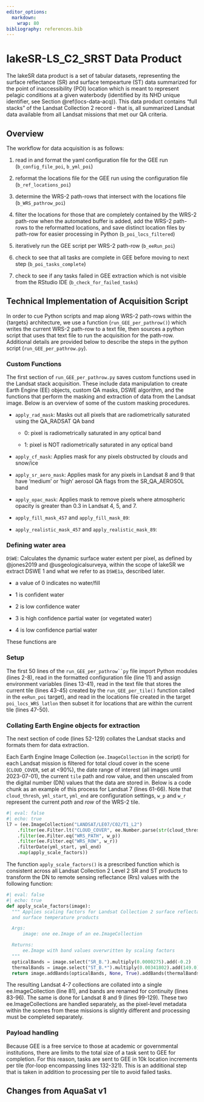 ```yaml
---
editor_options:
  markdown:
    wrap: 80
bibliography: references.bib
---
```


# lakeSR-LS_C2_SRST Data Product {#LS-C2-SRST}

The lakeSR data product is a set of tabular datasets, representing the surface
reflectance (SR) and surface tempearture (ST) data summarized for the point of
inaccessibility (POI) location which is meant to represent pelagic conditions at
a given waterbody (identified by its NHD unique identifier, see Section
\@ref(locs-data-acq)). This data product contains "full stacks" of the Landsat
Collection 2 record - that is, all summarized Landsat data available from all
Landsat missions that met our QA criteria.

## Overview

The workflow for data acquisition is as follows:

1.  read in and format the yaml configuration file for the GEE run
    (`b_config_file_poi`, `b_yml_poi`)

2.  reformat the locations file for the GEE run using the configuration file
    (`b_ref_locations_poi`)

3.  determine the WRS-2 path-rows that intersect with the locations file
    (`b_WRS_pathrow_poi`)

4.  filter the locations for those that are completely contained by the WRS-2
    path-row when the automated buffer is added, add the WRS-2 path-rows to the
    reformatted locations, and save distinct location files by path-row for
    easier processing in Python (`b_poi_locs_filtered`)

5.  iteratively run the GEE script per WRS-2 path-row (`b_eeRun_poi`)

6.  check to see that all tasks are complete in GEE before moving to next step
    (`b_poi_tasks_complete`)

7.  check to see if any tasks failed in GEE extraction which is not visible from
    the RStudio IDE (`b_check_for_failed_tasks`)

## Technical Implementation of Acquisition Script

In order to cue Python scripts and map along WRS-2 path-rows within the
{targets} architecture, we use a function (`run_GEE_per_pathrow()`) which writes
the current WRS-2 path-row to a text file, then sources a python script that
uses that text file to run the acquisition for the path-row. Additional details
are provided below to describe the steps in the python script
(`run_GEE_per_pathrow.py`).

### Custom Functions

The first section of `run_GEE_per_pathrow.py` saves custom functions used in the
Landsat stack acquisition. These include data manipulation to create Earth
Engine (EE) objects, custom QA masks, DSWE algorithm, and the functions that
perform the masking and extraction of data from the Landsat image. Below is an
overview of some of the custom masking procedures.

-   `apply_rad_mask`: Masks out all pixels that are radiometrically saturated
    using the QA_RADSAT QA band

    -   0: pixel is radiometrically saturated in any optical band

    -   1: pixel is NOT radiometrically saturated in any optical band

-   `apply_cf_mask`: Applies mask for any pixels obstructed by clouds and
    snow/ice

-   `apply_sr_aero_mask`: Applies mask for any pixels in Landsat 8 and 9 that
    have 'medium' or 'high' aerosol QA flags from the SR_QA_AEROSOL band

-   `apply_opac_mask`: Applies mask to remove pixels where atmospheric opacity
    is greater than 0.3 in Landsat 4, 5, and 7.

-   `apply_fill_mask_457` and `apply_fill_mask_89`:

-   `apply_realistic_mask_457` and `apply_realistic_mask_89`:

### Defining water area

`DSWE`: Calculates the dynamic surface water extent per pixel, as defined by
@jones2019 and @usgeologicalsurveya, within the scope of lakeSR we extract DSWE
1 and what we refer to as `DSWE1a`, described later.

-   a value of 0 indicates no water/fill

-   1 is confident water

-   2 is low confidence water

-   3 is high confidence partial water (or vegetated water)

-   4 is low confidence partial water

These functions are

### Setup

The first 50 lines of the ``` run_GEE_per_pathrow``py ``` file import Python
modules (lines 2-8), read in the formatted configuration file (line 11) and
assign environment variables (lines 13-41), read in the text file that stores
the current tile (lines 43-45) created by the `run_GEE_per_tile()` function
called in the `eeRun_poi` target), and read in the locations file created in the
target `poi_locs_WRS_latlon` then subset it for locations that are within the
current tile (lines 47-50).

### Collating Earth Engine objects for extraction

The next section of code (lines 52-129) collates the Landsat stacks and formats
them for data extraction.

Each Earth Engine Image Collection (`ee.ImageCollection` in the script) for each
Landsat mission is filtered for total cloud cover in the scene (`CLOUD_COVER`,
set at \<90%), the date range of interest (all images until 2023-07-01), the
current `tile` path and row value, and then unscaled from the digital number
(DN) values that the data are stored in. Below is a code chunk as an example of
this process for Landsat 7 (lines 61-66). Note that `cloud_thresh`, `yml_start`,
`yml_end` are configuration settings, `w_p` and `w_r` represent the current
*path* and *row* of the WRS-2 tile.

```python
#| eval: false
#| echo: true
l7 = (ee.ImageCollection("LANDSAT/LE07/C02/T1_L2")
    .filter(ee.Filter.lt("CLOUD_COVER", ee.Number.parse(str(cloud_thresh))))
    .filter(ee.Filter.eq("WRS_PATH", w_p))
    .filter(ee.Filter.eq("WRS_ROW", w_r))
    .filterDate(yml_start, yml_end)
    .map(apply_scale_factors))
```

The function `apply_scale_factors()` is a prescribed function which is
consistent across all Landsat Collection 2 Level 2 SR and ST products to
transform the DN to remote sensing reflectance (Rrs) values with the following
function:

```python
#| eval: false
#| echo: true
def apply_scale_factors(image):
  """ Applies scaling factors for Landsat Collection 2 surface reflectance 
  and surface temperature products

  Args:
      image: one ee.Image of an ee.ImageCollection

  Returns:
      ee.Image with band values overwritten by scaling factors
  """
  opticalBands = image.select("SR_B.").multiply(0.0000275).add(-0.2)
  thermalBands = image.select("ST_B.*").multiply(0.00341802).add(149.0)
  return image.addBands(opticalBands, None, True).addBands(thermalBands, None,True)
```

The resulting Landsat 4-7 collections are collated into a single
ee.ImageCollection (line 81), and bands are renamed for continuity (lines
83-96). The same is done for Landsat 8 and 9 (lines 99-129). These two
ee.ImageCollections are handled separately, as the pixel-level metadata within
the scenes from these missions is slightly different and processing must be
completed separately.

### Payload handling

Because GEE is a free service to those at academic or governmental institutions,
there are limits to the total size of a task sent to GEE for completion. For
this reason, tasks are sent to GEE in 10k location increments per tile (for-loop
encompassing lines 132-321). This is an additional step that is taken in
addition to processing per tile to avoid failed tasks.

## Changes from AquaSat v1
